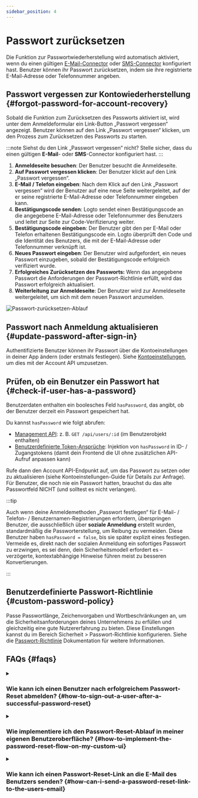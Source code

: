 ```yaml
---
sidebar_position: 4
---
```


# Passwort zurücksetzen

Die Funktion zur Passwortwiederherstellung wird automatisch aktiviert, wenn du einen gültigen [E-Mail-Connector](/connectors/email-connectors) oder [SMS-Connector](/connectors/sms-connectors) konfiguriert hast. Benutzer können ihr Passwort zurücksetzen, indem sie ihre registrierte E-Mail-Adresse oder Telefonnummer angeben.

## Passwort vergessen zur Kontowiederherstellung \{#forgot-password-for-account-recovery}

Sobald die Funktion zum Zurücksetzen des Passworts aktiviert ist, wird unter dem Anmeldeformular ein Link-Button „Passwort vergessen“ angezeigt. Benutzer können auf den Link „Passwort vergessen“ klicken, um den Prozess zum Zurücksetzen des Passworts zu starten.

:::note
Siehst du den Link „Passwort vergessen“ nicht? Stelle sicher, dass du einen gültigen **E-Mail**- oder **SMS**-Connector konfiguriert hast.
:::

1. **Anmeldeseite besuchen**: Der Benutzer besucht die Anmeldeseite.
2. **Auf Passwort vergessen klicken**: Der Benutzer klickt auf den Link „Passwort vergessen“.
3. **E-Mail / Telefon eingeben**: Nach dem Klick auf den Link „Passwort vergessen“ wird der Benutzer auf eine neue Seite weitergeleitet, auf der er seine registrierte E-Mail-Adresse oder Telefonnummer eingeben kann.
4. **Bestätigungscode senden**: Logto sendet einen Bestätigungscode an die angegebene E-Mail-Adresse oder Telefonnummer des Benutzers und leitet zur Seite zur Code-Verifizierung weiter.
5. **Bestätigungscode eingeben**: Der Benutzer gibt den per E-Mail oder Telefon erhaltenen Bestätigungscode ein. Logto überprüft den Code und die Identität des Benutzers, die mit der E-Mail-Adresse oder Telefonnummer verknüpft ist.
6. **Neues Passwort eingeben**: Der Benutzer wird aufgefordert, ein neues Passwort einzugeben, sobald der Bestätigungscode erfolgreich verifiziert wurde.
7. **Erfolgreiches Zurücksetzen des Passworts:** Wenn das angegebene Passwort die Anforderungen der Passwort-Richtlinie erfüllt, wird das Passwort erfolgreich aktualisiert.
8. **Weiterleitung zur Anmeldeseite**: Der Benutzer wird zur Anmeldeseite weitergeleitet, um sich mit dem neuen Passwort anzumelden.

<img src="/img/assets/reset-password.png" alt="Passwort-zurücksetzen-Ablauf" />

## Passwort nach Anmeldung aktualisieren \{#update-password-after-sign-in}

Authentifizierte Benutzer können ihr Passwort über die Kontoeinstellungen in deiner App ändern (oder erstmals festlegen). Siehe [Kontoeinstellungen](/end-user-flows/account-settings/by-account-api#update-users-password), um dies mit der Account API umzusetzen.

## Prüfen, ob ein Benutzer ein Passwort hat \{#check-if-user-has-a-password}

Benutzerdaten enthalten ein boolesches Feld `hasPassword`, das angibt, ob der Benutzer derzeit ein Passwort gespeichert hat.

Du kannst `hasPassword` wie folgt abrufen:

- [Management API](/integrate-logto/interact-with-management-api): z. B. `GET /api/users/:id` (im Benutzerobjekt enthalten)
- [Benutzerdefinierte Token-Ansprüche](/developers/custom-token-claims): Injektion von `hasPassword` in ID- / Zugangstokens (damit dein Frontend die UI ohne zusätzlichen API-Aufruf anpassen kann)

Rufe dann den Account API-Endpunkt auf, um das Passwort zu setzen oder zu aktualisieren (siehe Kontoeinstellungen-Guide für Details zur Anfrage). Für Benutzer, die noch nie ein Passwort hatten, brauchst du das alte Passwortfeld NICHT (und solltest es nicht verlangen).

:::tip

Auch wenn deine Anmeldemethoden „Passwort festlegen“ für E-Mail- / Telefon- / Benutzernamen-Registrierungen erfordern, überspringen Benutzer, die ausschließlich über **soziale Anmeldung** erstellt wurden, standardmäßig die Passworterstellung, um Reibung zu vermeiden. Diese Benutzer haben `hasPassword = false`, bis sie später explizit eines festlegen. Vermeide es, direkt nach der sozialen Anmeldung ein sofortiges Passwort zu erzwingen, es sei denn, dein Sicherheitsmodell erfordert es – verzögerte, kontextabhängige Hinweise führen meist zu besseren Konvertierungen.

:::

## Benutzerdefinierte Passwort-Richtlinie \{#custom-password-policy}

Passe Passwortlänge, Zeichenvorgaben und Wortbeschränkungen an, um die Sicherheitsanforderungen deines Unternehmens zu erfüllen und gleichzeitig eine gute Nutzererfahrung zu bieten. Diese Einstellungen kannst du im Bereich <CloudLink to="/security/password-policy">Sicherheit > Passwort-Richtlinie</CloudLink> konfigurieren. Siehe die [Passwort-Richtlinie](/security/password-policy) Dokumentation für weitere Informationen.

## FAQs \{#faqs}

<details>
  <summary>

### Wie kann ich einen Benutzer nach erfolgreichem Passwort-Reset abmelden? \{#how-to-sign-out-a-user-after-a-successful-password-reset}

</summary>

Abonniere das `PostResetPassword` [Webhook-Ereignis](/developers/webhooks/webhooks-events#user-interaction-hook-events), um eine Benachrichtigung zu erhalten, wenn ein Benutzer sein Passwort erfolgreich zurückgesetzt hat. Du kannst dann eine [Abmeldung](/end-user-flows/sign-out) auslösen, um die aktuelle Sitzung des Benutzers ungültig zu machen und ihn zur Anmeldeseite weiterzuleiten.

</details>

<details>
  <summary>

### Wie implementiere ich den Passwort-Reset-Ablauf in meiner eigenen Benutzeroberfläche? \{#how-to-implement-the-password-reset-flow-on-my-custom-ui}

</summary>

Du kannst deinen eigenen Ablauf zum Zurücksetzen des Passworts mit der **Management API** und **Account API** von Logto umsetzen. Siehe [Kontoeinstellungen](/end-user-flows/account-settings/) für weitere Details.

</details>

<details>
  <summary>

### Wie kann ich einen Passwort-Reset-Link an die E-Mail des Benutzers senden? \{#how-can-i-send-a-password-reset-link-to-the-users-email}

</summary>

Du kannst einen selbst gehosteten Endpunkt zum Zurücksetzen des Passworts erstellen und das Logto SDK verwenden, um eine Anmeldeanfrage mit [`first_screen`](/end-user-flows/authentication-parameters/first-screen) auf `reset-password` zu initiieren. Dadurch wird der Benutzer nahtlos zur Seite zum Zurücksetzen des Passworts weitergeleitet.

</details>
